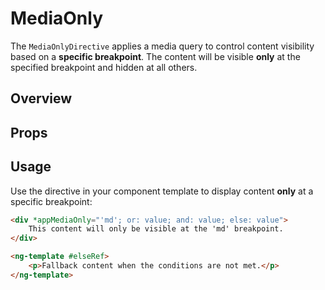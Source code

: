 

<Meta of={MediaOnlyStories} />

# MediaOnly

The `MediaOnlyDirective` applies a media query to control content visibility based on a **specific breakpoint**. The content will be visible **only** at the specified breakpoint and hidden at all others.

## Overview

<Canvas>
	<Story of={MediaOnlyStories.Overview} />
</Canvas>

## Props

<Controls />

## Usage

Use the directive in your component template to display content **only** at a specific breakpoint:

```html
<div *appMediaOnly="'md'; or: value; and: value; else: value">
	This content will only be visible at the 'md' breakpoint.
</div>

<ng-template #elseRef>
	<p>Fallback content when the conditions are not met.</p>
</ng-template>
```
